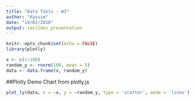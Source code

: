 ```yaml
---
title: "Data Tools - W3"
author: "Kassim"
date: "14/02/2018"
output: ioslides_presentation
---
```


```r
knitr::opts_chunk$set(echo = FALSE)
library(plotly)

x <- c(1:100)
random_y <- rnorm(100, mean = 5)
data <- data.frame(x, random_y)


```
##Plotly Demo Chart from plotly.js
```r
plot_ly(data, x = ~x, y = ~random_y, type = 'scatter', mode = 'lines')
```

